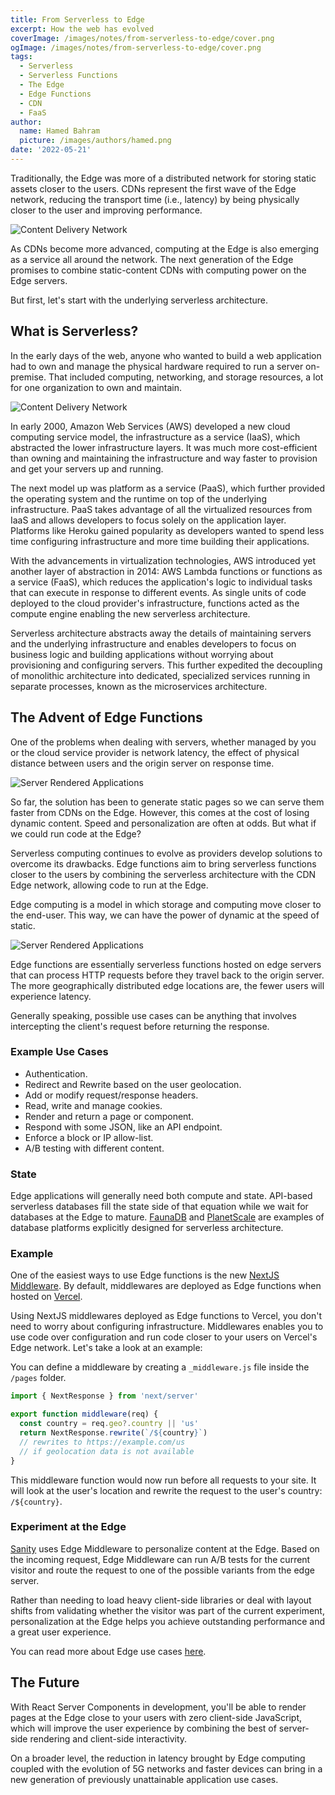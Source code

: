 ```yaml
---
title: From Serverless to Edge
excerpt: How the web has evolved
coverImage: /images/notes/from-serverless-to-edge/cover.png
ogImage: /images/notes/from-serverless-to-edge/cover.png
tags:
  - Serverless
  - Serverless Functions
  - The Edge
  - Edge Functions
  - CDN
  - FaaS
author:
  name: Hamed Bahram
  picture: /images/authors/hamed.png
date: '2022-05-21'
---
```


Traditionally, the Edge was more of a distributed network for storing
static assets closer to the users. CDNs represent the first wave of the
Edge network, reducing the transport time (i.e., latency) by being
physically closer to the user and improving performance.

![Content Delivery Network](/images/notes/from-serverless-to-edge/cdn)

As CDNs become more advanced, computing at the Edge is also emerging as a
service all around the network. The next generation of the Edge promises to
combine static-content CDNs with computing power on the Edge servers.

But first, let's start with the underlying serverless architecture.

## What is Serverless?

In the early days of the web, anyone who wanted to build a web application
had to own and manage the physical hardware required to run a server
on-premise. That included computing, networking, and storage resources, a
lot for one organization to own and maintain.

![Content Delivery Network](/images/notes/from-serverless-to-edge/serverless)

In early 2000, Amazon Web Services (AWS) developed a new cloud computing
service model, the infrastructure as a service (IaaS), which abstracted the
lower infrastructure layers. It was much more cost-efficient than owning
and maintaining the infrastructure and way faster to provision and get your
servers up and running.

The next model up was platform as a service (PaaS), which further provided
the operating system and the runtime on top of the underlying
infrastructure. PaaS takes advantage of all the virtualized resources from
IaaS and allows developers to focus solely on the application layer.
Platforms like Heroku gained popularity as developers wanted to spend less
time configuring infrastructure and more time building their applications.

With the advancements in virtualization technologies, AWS introduced yet
another layer of abstraction in 2014: AWS Lambda functions or functions as
a service (FaaS), which reduces the application's logic to individual tasks
that can execute in response to different events. As single units of code
deployed to the cloud provider's infrastructure, functions acted as the
compute engine enabling the new serverless architecture.

Serverless architecture abstracts away the details of maintaining servers
and the underlying infrastructure and enables developers to focus on
business logic and building applications without worrying about
provisioning and configuring servers. This further expedited the decoupling
of monolithic architecture into dedicated, specialized services running in
separate processes, known as the microservices architecture.

## The Advent of Edge Functions

One of the problems when dealing with servers, whether managed by you or
the cloud service provider is network latency, the effect of physical
distance between users and the origin server on response time.

![Server Rendered Applications](/images/notes/from-serverless-to-edge/ssr)

So far, the solution has been to generate static pages so we can serve them
faster from CDNs on the Edge. However, this comes at the cost of losing
dynamic content. Speed and personalization are often at odds. But what if
we could run code at the Edge?

Serverless computing continues to evolve as providers develop solutions to
overcome its drawbacks. Edge functions aim to bring serverless functions
closer to the users by combining the serverless architecture with the CDN
Edge network, allowing code to run at the Edge.

Edge computing is a model in which storage and computing move closer to the
end-user. This way, we can have the power of dynamic at the speed of
static.

![Server Rendered Applications](/images/notes/from-serverless-to-edge/edge)

Edge functions are essentially serverless functions hosted on edge servers
that can process HTTP requests before they travel back to the origin
server. The more geographically distributed edge locations are, the fewer
users will experience latency.

Generally speaking, possible use cases can be anything that involves
intercepting the client's request before returning the response.

### Example Use Cases

- Authentication.
- Redirect and Rewrite based on the user geolocation.
- Add or modify request/response headers.
- Read, write and manage cookies.
- Render and return a page or component.
- Respond with some JSON, like an API endpoint.
- Enforce a block or IP allow-list.
- A/B testing with different content.

### State

Edge applications will generally need both compute and state. API-based
serverless databases fill the state side of that equation while we wait for
databases at the Edge to mature. [FaunaDB](https://fauna.com/) and
[PlanetScale](https://planetscale.com/) are examples of database platforms
explicitly designed for serverless architecture.

### Example

One of the easiest ways to use Edge functions is the new
[NextJS Middleware](https://nextjs.org/docs/advanced-features/middleware).
By default, middlewares are deployed as Edge functions when hosted on
[Vercel](https://vercel.com).

Using NextJS middlewares deployed as Edge functions to Vercel, you don't
need to worry about configuring infrastructure. Middlewares enables you to
use code over configuration and run code closer to your users on Vercel's
Edge network. Let's take a look at an example:

You can define a middleware by creating a `_middleware.js` file inside the
`/pages` folder.

```jsx title="pages/_middleware.js"
import { NextResponse } from 'next/server'

export function middleware(req) {
  const country = req.geo?.country || 'us'
  return NextResponse.rewrite(`/${country}`)
  // rewrites to https://example.com/us
  // if geolocation data is not available
}
```

This middleware function would now run before all requests to your site. It
will look at the user's location and rewrite the request to the user's
country: `/${country}`.

### Experiment at the Edge

[Sanity](https://www.sanity.io/) uses Edge Middleware to personalize
content at the Edge. Based on the incoming request, Edge Middleware can run
A/B tests for the current visitor and route the request to one of the
possible variants from the edge server.

Rather than needing to load heavy client-side libraries or deal with layout
shifts from validating whether the visitor was part of the current
experiment, personalization at the Edge helps you achieve outstanding
performance and a great user experience.

You can read more about Edge use cases
[here](https://vercel.com/blog/vercel-edge-middleware-dynamic-at-the-speed-of-static).

## The Future

With React Server Components in development, you'll be able to render pages
at the Edge close to your users with zero client-side JavaScript, which
will improve the user experience by combining the best of server-side
rendering and client-side interactivity.

On a broader level, the reduction in latency brought by Edge computing
coupled with the evolution of 5G networks and faster devices can bring in a
new generation of previously unattainable application use cases.
